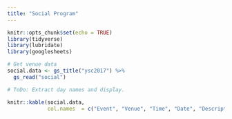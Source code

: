 ```yaml
---
title: "Social Program"
---
```



```r
knitr::opts_chunk$set(echo = TRUE)
library(tidyverse)
library(lubridate)
library(googlesheets)

# Get venue data
social.data <- gs_title("ysc2017") %>% 
  gs_read("social")

# ToDo: Extract day names and display.
```


```r
knitr::kable(social.data,
             col.names  = c("Event", "Venue", "Time", "Date", "Description", "Cost"))
```

